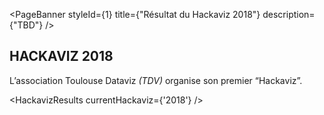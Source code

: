
<PageBanner 
  styleId={1}
  title={"Résultat du Hackaviz 2018"}
  description={"TBD"}
/>

<section id="one">
<div className="inner">

# HACKAVIZ 2018

L’association Toulouse Dataviz _(TDV)_ organise son premier “Hackaviz”. 

<HackavizResults
  currentHackaviz={'2018'}
/>

</div>
</section>